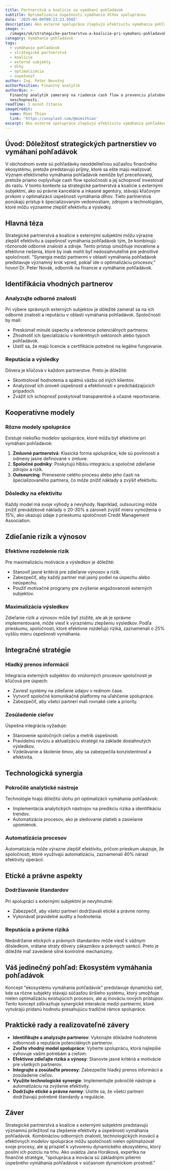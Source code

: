 ```yaml
---
title: Partnerstvá a koalície vo vymáhaní pohľadávok
subtitle: Optimalizácia úspešnosti vymáhania dlhov spoluprácou
date: '2025-04-09T09:23:23.950Z'
description: Ako externé spolupráce zlepšujú efektivitu vymáhania pohľadávok.
image: >-
  /images/sk/strategicke-partnerstva-a-koalicie-pri-vymahani-pohladavok-ako-spolupraca-s-externymi-subjektmi-moze-optimalizovat-uspesnost-vymahania-dlhov-1744104203818.jpg
category: Vymáhanie pohľadávok
tags:
  - vymáhanie pohľadávok
  - strategické partnerstvá
  - koalície
  - externé subjekty
  - dlhy
  - optimalizácia
  - úspešnosť
author: Ing. Peter Novotný
authorPosition: Finančný analytik
authorBio: >-
  Finančný analytik zameraný na riadenie cash flow a prevenciu platobnej
  neschopnosti.
readTime: 5 minút čítania
imageCredit:
  name: Mimi Thian
  link: 'https://unsplash.com/@mimithian'
excerpt: Ako externé spolupráce zlepšujú efektivitu vymáhania pohľadávok.
---
```

## Úvod: Dôležitosť strategických partnerstiev vo vymáhaní pohľadávok

V obchodnom svete sú pohľadávky neoddeliteľnou súčasťou finančného ekosystému, pretože predstavujú príjmy, ktoré sa ešte majú realizovať. Význam efektívneho vymáhania pohľadávok nemôže byť preceňovaný, pretože priamo ovplyvňuje cash flow spoločnosti a jej schopnosť investovať do rastu. V tomto kontexte sa strategické partnerstvá a koalície s externými subjektmi, ako sú právne kancelárie a inkasné agentúry, stávajú kľúčovým prvkom v optimalizácii úspešnosti vymáhania dlhov. Tieto partnerstvá ponúkajú prístup k špecializovaným vedomostiam, zdrojom a technológiám, ktoré môžu významne zlepšiť efektivitu a výsledky.

## Hlavná téza

Strategické partnerstvá a koalície s externými subjektmi môžu výrazne zlepšiť efektivitu a úspešnosť vymáhania pohľadávok tým, že kombinujú rôznorodé odborné znalosti a zdroje. Tento prístup umožňuje inovatívne a efektívne riešenia, ktoré by inak mohli byť nedosiahnuteľné pre jednotlivé spoločnosti. "Synergia medzi partnermi v oblasti vymáhania pohľadávok predstavuje významný krok vpred, pokiaľ ide o optimalizáciu procesov," hovorí Dr. Peter Novák, odborník na financie a vymáhanie pohľadávok.

## Identifikácia vhodných partnerov

### Analyzujte odborné znalosti

Pri výbere správnych externých subjektov je dôležité zamerať sa na ich odborné znalosti a reputáciu v oblasti vymáhania pohľadávok. Spoločnosti by mali:

- Preskúmať minulé úspechy a referencie potenciálnych partnerov.
- Zhodnotiť ich špecializáciu v konkrétnych sektoroch alebo typoch pohľadávok.
- Uistiť sa, že majú licencie a certifikácie potrebné na legálne fungovanie.

### Reputácia a výsledky

Dôvera je kľúčová v každom partnerstve. Preto je dôležité:

- Skontrolovať hodnotenia a spätnú väzbu od iných klientov.
- Analyzovať ich úroveň úspešnosti a efektívnosti v predchádzajúcich prípadoch.
- Zvážiť ich schopnosť poskytovať transparentné a včasné reportovanie.

## Kooperatívne modely

### Rôzne modely spolupráce

Existuje niekoľko modelov spolupráce, ktoré môžu byť efektívne pri vymáhaní pohľadávok:

1. **Zmluvné partnerstvá**: Klasická forma spolupráce, kde sú povinnosti a odmeny jasne definované v zmluve.
2. **Spoločné podniky**: Poskytujú hlbšiu integráciu a spoločné zdieľanie zdrojov a rizík.
3. **Outsourcing**: Prenesenie celého procesu alebo jeho časti na špecializovaného partnera, čo môže znížiť náklady a zvýšiť efektivitu.

### Dôsledky na efektivitu

Každý model má svoje výhody a nevýhody. Napríklad, outsourcing môže znížiť prevádzkové náklady o 20-30% a zároveň zvýšiť mieru vymoženia o 15%, ako ukazujú údaje z prieskumu spoločnosti Credit Management Association.

## Zdieľanie rizík a výnosov

### Efektívne rozdelenie rizík

Pre maximalizáciu motivácie a výsledkov je dôležité:

- Stanoviť jasné kritériá pre zdieľanie výnosov a rizík.
- Zabezpečiť, aby každý partner mal jasný podiel na úspechu alebo neúspechu.
- Použiť motivačné programy pre zvýšenie angažovanosti externých subjektov.

### Maximalizácia výsledkov

Zdieľanie rizík a výnosov môže byť zložité, ale ak je správne implementované, môže viesť k výraznému zlepšeniu výsledkov. Podľa prieskumu, spoločnosti, ktoré efektívne rozdeľujú riziká, zaznamenali o 25% vyššiu mieru úspešnosti vymáhania.

## Integračné stratégie

### Hladký prenos informácií

Integrácia externých subjektov do vnútorných procesov spoločnosti je kľúčová pre úspech:

- Zaviesť systémy na zdieľanie údajov v reálnom čase.
- Vytvoriť spoločné komunikačné platformy na uľahčenie spolupráce.
- Zabezpečiť, aby všetci partneri mali rovnaké ciele a priority.

### Zosúladenie cieľov

Úspešná integrácia vyžaduje:

- Stanovenie spoločných cieľov a metrík úspešnosti.
- Pravidelnú revíziu a aktualizáciu stratégií na základe dosiahnutých výsledkov.
- Vzdelávanie a školenie tímov, aby sa zabezpečila konzistentnosť a efektivita.

## Technologická synergia

### Pokročilé analytické nástroje

Technológie hrajú dôležitú úlohu pri optimalizácii vymáhania pohľadávok:

- Implementácia analytických nástrojov na predikciu rizika a identifikáciu trendov.
- Automatizácia procesov, ako je sledovanie platieb a zasielanie upomienok.

### Automatizácia procesov

Automatizácia môže výrazne zlepšiť efektivitu, pričom prieskum ukazuje, že spoločnosti, ktoré využívajú automatizáciu, zaznamenali 40% nárast efektivity operácií.

## Etické a právne aspekty

### Dodržiavanie štandardov

Pri spolupráci s externými subjektmi je nevyhnutné:

- Zabezpečiť, aby všetci partneri dodržiavali etické a právne normy.
- Vykonávať pravidelné audity a hodnotenia.

### Reputácia a právne riziká

Nedodržanie etických a právnych štandardov môže viesť k vážnym dôsledkom, vrátane straty dôvery zákazníkov a právnych sankcií. Preto je dôležité mať zavedené silné kontrolné mechanizmy.

## Váš jedinečný pohľad: Ekosystém vymáhania pohľadávok

Koncept "ekosystému vymáhania pohľadávok" predstavuje dynamickú sieť, kde sa rôzne subjekty stávajú súčasťou širšieho systému, ktorý umožňuje nielen optimalizáciu existujúcich procesov, ale aj inováciu nových prístupov. Tento koncept zdôrazňuje synergické interakcie medzi partnermi, ktoré vytvárajú pridanú hodnotu presahujúcu tradičné rámce spolupráce.

## Praktické rady a realizovateľné závery

- **Identifikujte a analyzujte partnerov**: Vykonajte dôkladné hodnotenie odbornosti a reputácie potenciálnych partnerov.
- **Zvoľte vhodný model spolupráce**: Vyberte spoluprácu, ktorá najlepšie vyhovuje vašim potrebám a cieľom.
- **Efektívne zdieľajte riziká a výnosy**: Stanovte jasné kritériá a motivácie pre všetkých partnerov.
- **Integrujte a zosúlaďte procesy**: Zabezpečte hladký prenos informácií a zosúladenie cieľov.
- **Využite technologické synergie**: Implementujte pokročilé nástroje a automatizáciu na zvýšenie efektivity.
- **Dodržujte etické a právne normy**: Uistite sa, že všetci partneri dodržiavajú potrebné štandardy a regulácie.

## Záver

Strategické partnerstvá a koalície s externými subjektmi predstavujú významnú príležitosť na zlepšenie efektivity a úspešnosti vymáhania pohľadávok. Kombináciou odborných znalostí, technologických inovácií a efektívnych modelov spolupráce môžu spoločnosti nielen optimalizovať svoje procesy, ale aj prispieť k vytvoreniu dynamického ekosystému, ktorý posilní ich pozíciu na trhu. Ako uvádza Jana Horáková, expertka na finančné stratégie, "spolupráca a inovácia sú základnými piliermi úspešného vymáhania pohľadávok v súčasnom dynamickom prostredí."
